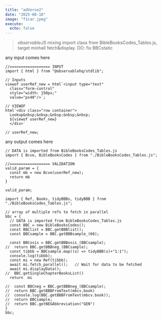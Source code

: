 ```yaml
---
title: "adVerse2"
date: "2025-08-18"
image: "f1car.jpeg"
execute:
  echo: false
---
```


> *observableJS* mixing import class from BibleBooksCodes_Tables.js, target minhall fetch&display. DO: fix BBCstatic

::: {#inputDiv}
any input comes here
:::

```ojs
//================== INPUT
import { html } from "@observablehq/stdlib";

// Inputs
viewof userRef_new = html`<input type="text" 
  class="form-control" 
  style="width: 150px;"
  value="ps40"/>`;
  
// VIEWOF
html`<div class="row container">
  Lookup&nbsp;&nbsp;&nbsp;&nbsp;&nbsp;
  ${viewof userRef_new}
  </div>`  

// userRef_new;  
```

::: {#outputDiv}
any output comes here
:::

```ojs
// DATA is imported from BibleBooksCodes_Tables.js
import { Bcve, BibleBooksCodes } from "./BibleBooksCodes_Tables.js";

//================== VALIDATION
valid_param = {
  const mb = new Bcve(userRef_new);
  return mb
}

valid_param;
```

```ojs
import { Ref, Books, tidyBBBs, tidyBBB } from "./BibleBooksCodes_Tables.js";

// array of multiple refs to fetch in parallel
bbc = {
  // DATA is imported from BibleBooksCodes_Tables.js
  const BBC = new BibleBooksCodes();
  const BBClist	= BBC.getBBBlist();
  const BBCsample = BBC.getBBBsample_(66);

  const BBCosis = BBC.getBBBosis_(BBCsample);
//  return BBC.getBBBneg_(BBCsample);
  const tibbb = BBCsample.map((x) => tidyBBB(x)+"1:1");
  console.log(tibbb);
  const mi = new Ref(tibbb);
  await mi.fetch_parallel();   // Wait for data to be fetched
  await mi.displayData();
//  BBC.getSingleChapterBooksList() 
  return  mi

//  const BBCneg = BBC.getBBBneg_(BBCsample);
//  return BBC.getBBBFromText(mbcv.book)
//  console.log(BBC.getBBBFromText(mbcv.book));
//  return BBCsample;
//  return BBC.getNEGAbbreviation("GEN")
}
bbc;

```
